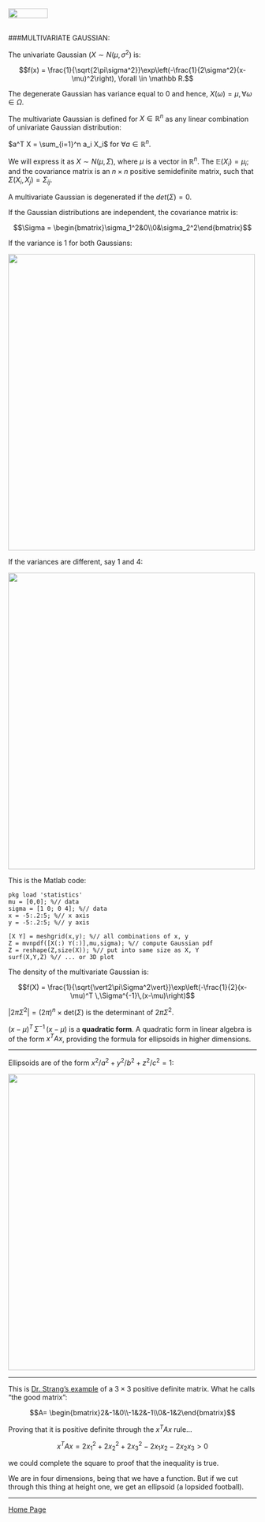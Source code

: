 <br>
<a href="http://rinterested.github.io/statistics/index.html">
<img HEIGHT="20" WIDTH="80" src="https://cloud.githubusercontent.com/assets/9312897/10556783/a27a26fa-745c-11e5-9b1a-2d5bd737387a.PNG"></a>
<br><br>

###MULTIVARIATE GAUSSIAN:
<br>

The univariate Gaussian ($X \sim N(\mu, \sigma^2$) is:

$$f(x) = \frac{1}{\sqrt{2\pi\sigma^2}}\exp\left(-\frac{1}{2\sigma^2}(x-\mu)^2\right), \forall \in \mathbb R.$$ 

The degenerate Gaussian has variance equal to $0$ and hence, $X(\omega)=\mu, \forall \omega \in \Omega.$

The multivariate Gaussian is defined for $X \in \mathbb R^n$ as any linear combination of univariate Gaussian distribution:

$a^T X = \sum_{i=1}^n a_i X_i$ for $\forall a \in \mathbb R^n.$

We will express it as $X\sim N(\mu,\Sigma)$, where $\mu$ is a vector in $\mathbb R^n$. The $\mathbb E(X_i)=\mu_i$; and the covariance matrix is an $n \times n$ positive semidefinite matrix, such that $\Sigma(X_i, X_j) = \Sigma_{ij}.$

A multivariate Gaussian is degenerated if the $det(\Sigma)=0.$

If the Gaussian distributions are independent, the covariance matrix is:

$$\Sigma = \begin{bmatrix}\sigma_1^2&0\\0&\sigma_2^2\end{bmatrix}$$

If the variance is $1$ for both Gaussians:

<img height="600" width="500" src="https://cloud.githubusercontent.com/assets/9312897/17905119/d6c63128-693f-11e6-930e-08c7302105a6.png">

If the variances are different, say $1$ and $4$:

<img height="600" width="500" src="https://cloud.githubusercontent.com/assets/9312897/17905528/4d70fdca-6941-11e6-8df2-1f4578a42d95.png">

This is the Matlab code:

```
pkg load 'statistics'
mu = [0,0]; %// data
sigma = [1 0; 0 4]; %// data
x = -5:.2:5; %// x axis
y = -5:.2:5; %// y axis

[X Y] = meshgrid(x,y); %// all combinations of x, y
Z = mvnpdf([X(:) Y(:)],mu,sigma); %// compute Gaussian pdf
Z = reshape(Z,size(X)); %// put into same size as X, Y
surf(X,Y,Z) %// ... or 3D plot
```

The density of the multivariate Gaussian is:

$$f(X) = \frac{1}{\sqrt{\vert2\pi\Sigma^2\vert}}\exp\left(-\frac{1}{2}(x-\mu)^T \,\Sigma^{-1}\,(x-\mu)\right)$$

$\vert2\pi\Sigma^2\vert= (2\pi)^n \times \text{det}(\Sigma)$ is the determinant of $2\pi\Sigma^2$.

$(x-\mu)^T \,\Sigma^{-1}\,(x-\mu)$ is a **quadratic form**. A quadratic form in linear algebra is of the form $x^TAx$, providing the formula for ellipsoids in higher dimensions.

---

Ellipsoids are of the form $x^2/a^2+y^2/b^2+z^2/c^2 = 1$:

<img height="600" width="500" src="https://cloud.githubusercontent.com/assets/9312897/17914054/f35715fa-696c-11e6-9a71-eca422b98985.png">

---

This is [Dr. Strang's example](https://youtu.be/vF7eyJ2g3kU) of a $3 \times 3$ positive definite matrix. What he calls "the good matrix":

$$A= \begin{bmatrix}2&-1&0\\-1&2&-1\\0&-1&2\end{bmatrix}$$

Proving that it is positive definite through the $x^TAx$ rule...

$$x^TAx=2x_1^2 + 2x_2^2 + 2x_3^2 - 2x_1x_2 - 2x_2x_3  > 0$$

we could complete the square to proof that the inequality is true.

We are in four dimensions, being that we have a function. But if we cut through this thing at height one, we get an ellipsoid (a lopsided football).

---

<a href="http://rinterested.github.io/statistics/index.html">Home Page</a>
